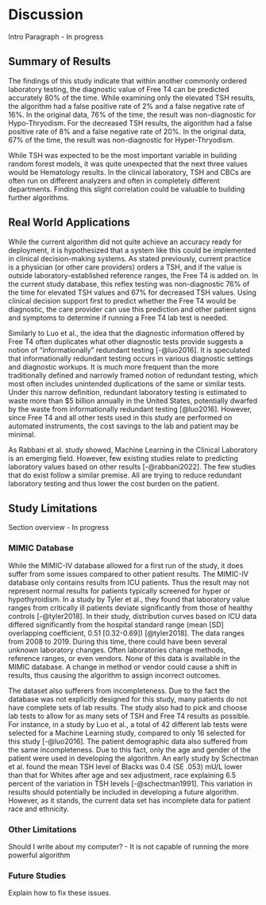 # Discussion

Intro Paragraph - In
progress<!--# Write after I write everything else -->

## Summary of Results

The findings of this study indicate that within another commonly ordered
laboratory testing, the diagnostic value of Free T4 can be predicted
accurately 80% of the time. While examining only the elevated TSH
results, the algorithm had a false positive rate of 2% and a false
negative rate of 16%. In the original data, 76% of the time, the result
was non-diagnostic for Hypo-Thryodism. For the decreased TSH results,
the algorithm had a false positive rate of 8% and a false negative rate
of 20%. In the original data, 67% of the time, the result was
non-diagnostic for Hyper-Thryodism.

While TSH was expected to be the most important variable in building
random forest models, it was quite unexpected that the next three values
would be Hematology results. In the clinical laboratory, TSH and CBCs
are often run on different analyzers and often in completely different
departments. Finding this slight correlation could be valuable to
building further algorithms.

## Real World Applications 

While the current algorithm did not quite achieve an accuracy ready for
deployment, it is hypothesized that a system like this could be
implemented in clinical decision-making systems. As stated previously,
current practice is a physician (or other care providers) orders a TSH,
and if the value is outside laboratory-established reference ranges, the
Free T4 is added on. In the current study database, this reflex testing
was non-diagnostic 76% of the time for elevated TSH values and 67% for
decreased TSH values. Using clinical decision support first to predict
whether the Free T4 would be diagnostic, the care provider can use this
prediction and other patient signs and symptoms to determine if running
a Free T4 lab test is needed.

Similarly to Luo et al., the idea that the diagnostic information
offered by Free T4 often duplicates what other diagnostic tests provide
suggests a notion of "informationally" redundant testing [-@luo2016]. It
is speculated that informationally redundant testing occurs in various
diagnostic settings and diagnostic workups. It is much more frequent
than the more traditionally defined and narrowly framed notion of
redundant testing, which most often includes unintended duplications of
the same or similar tests. Under this narrow definition, redundant
laboratory testing is estimated to waste more than \$5 billion annually
in the United States, potentially dwarfed by the waste from
informationally redundant testing [@luo2016]. However, since Free T4 and
all other tests used in this study are performed on automated
instruments, the cost savings to the lab and patient may be minimal.

As Rabbani et al. study showed, Machine Learning in the Clinical
Laboratory is an emerging field. However, few existing studies relate to
predicting laboratory values based on other results [-@rabbani2022]. The
few studies that do exist follow a similar premise. All are trying to
reduce redundant laboratory testing and thus lower the cost burden on
the patient.

## Study Limitations

Section overview - In progress

### MIMIC Database

While the MIMIC-IV database allowed for a first run of the study, it
does suffer from some issues compared to other patient results. The
MIMIC-IV database only contains results from ICU patients. Thus the
result may not represent normal results for patients typically screened
for hyper or hypothyroidism. In a study by Tyler et al., they found that
laboratory value ranges from critically ill patients deviate
significantly from those of healthy controls [-@tyler2018]. In their
study, distribution curves based on ICU data differed significantly from
the hospital standard range (mean \[SD\] overlapping coefficient, 0.51
\[0.32-0.69\]) [@tyler2018]. The data ranges from 2008 to 2019. During
this time, there could have been several unknown laboratory changes.
Often laboratories change methods, reference ranges, or even vendors.
None of this data is available in the MIMIC database. A change in method
or vendor could cause a shift in results, thus causing the algorithm to
assign incorrect outcomes.

The dataset also sufferers from incompleteness. Due to the fact the
database was not explicitly designed for this study, many patients do
not have complete sets of lab results. The study also had to pick and
choose lab tests to allow for as many sets of TSH and Free T4 results as
possible. For instance, in a study by Luo et al., a total of 42
different lab tests were selected for a Machine Learning study, compared
to only 16 selected for this study [-@luo2016]. The patient demographic
data also suffered from the same incompleteness. Due to this fact, only
the age and gender of the patient were used in developing the algorithm.
An early study by Schectman et al. found the mean TSH level of Blacks
was 0.4 (SE .053) mU/L lower than that for Whites after age and sex
adjustment, race explaining 6.5 percent of the variation in TSH levels
[-@schectman1991]. This variation in results should potentially be
included in developing a future algorithm. However, as it stands, the
current data set has incomplete data for patient race and ethnicity.

### Other Limitations

Should I write about my computer? - It is not capable of running the
more powerful algorithm

### Future Studies

Explain how to fix these issues.
